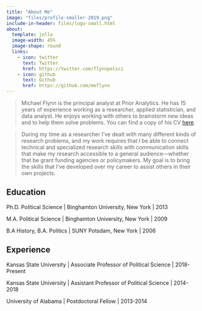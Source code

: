---
title: "About Me"
image: "files/profile-smaller-2019.png"
include-in-header: files/logo-small.html
about: 
  template: jolla
  image-width: 45%
  image-shape: round
  links: 
    - icon: twitter
      text: Twitter
      href: https://twitter.com/flynnpolsci
    - icon: github
      text: Github
      href: https://github.com/meflynn
---

> Michael Flynn is the principal analyst at Prior Analytics. He has 15 years of experience working as a researcher, applied statistician, and data analyst. He enjoys working with others to brainstorm new ideas and to help them solve problems. You can find a copy of his CV [here](https://m-flynn.com/files/flynn-cv.pdf).

> During my time as a researcher I've dealt with many different kinds of research problems, and my work requires that I be able to connect technical and specialized research skills with communication skills that make my research accessible to a general audience—whether that be grant funding agencies or policymakers. My goal is to bring the skills that I've developed over my career to assist others in their own projects.

:::{#hero-heading}

## Education

Ph.D. Political Science |
Binghamton University, New York | 2013

M.A. Political Science | 
Binghamton University, New York | 2009

B.A History, B.A. Politics | SUNY Potsdam, New York | 2006

## Experience

Kansas State University | Associate Professor of Political Science | 2018-Present

Kansas State University | Assistant Professor of Political Science | 2014-2018

University of Alabama | Postdoctoral Fellow | 2013-2014
:::

